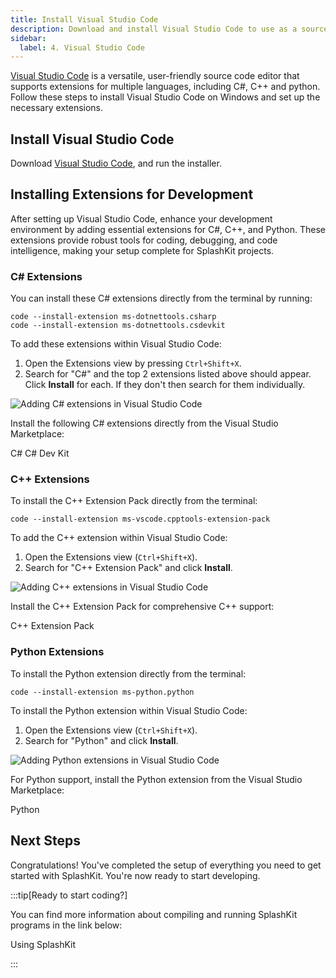 ```yaml
---
title: Install Visual Studio Code
description: Download and install Visual Studio Code to use as a source code editor, and install the necessary extensions for C# and C++.
sidebar:
  label: 4. Visual Studio Code
---
```



[Visual Studio Code](https://code.visualstudio.com/) is a versatile, user-friendly source code editor that supports extensions for multiple languages, including C#, C++ and python. Follow these steps to install Visual Studio Code on Windows and set up the necessary extensions.

## Install Visual Studio Code

Download [Visual Studio Code](https://code.visualstudio.com), and run the installer.

## Installing Extensions for Development

After setting up Visual Studio Code, enhance your development environment by adding essential extensions for C#, C++, and Python. These extensions provide robust tools for coding, debugging, and code intelligence, making your setup complete for SplashKit projects.

### C# Extensions

<Tabs syncKey="vscode-extensions-install-method">
<TabItem label="Using the Command Line">

You can install these C# extensions directly from the terminal by running:

```shell
code --install-extension ms-dotnettools.csharp
code --install-extension ms-dotnettools.csdevkit
```

</TabItem>
<TabItem label="Using Visual Studio Code">

To add these extensions within Visual Studio Code:

1. Open the Extensions view by pressing `Ctrl+Shift+X`.
2. Search for "C#" and the top 2 extensions listed above should appear. Click **Install** for each. If they don't then search for them individually.

![Adding C# extensions in Visual Studio Code](/images/installation/csharp-in-vscode.png)

</TabItem>
<TabItem label="Using the Extensions Website">

Install the following C# extensions directly from the Visual Studio Marketplace:

<LinkButton icon="external" href="https://marketplace.visualstudio.com/items?itemName=ms-dotnettools.csharp" target="_blank">C#</LinkButton>
<LinkButton icon="external" href="https://marketplace.visualstudio.com/items?itemName=ms-dotnettools.csdevkit" target="_blank">C# Dev Kit</LinkButton>

</TabItem>
</Tabs>

### C++ Extensions

<Tabs syncKey="vscode-extensions-install-method">
<TabItem label="Using the Command Line">

To install the C++ Extension Pack directly from the terminal:

```shell
code --install-extension ms-vscode.cpptools-extension-pack
```

</TabItem>
<TabItem label="Using Visual Studio Code">

To add the C++ extension within Visual Studio Code:

1. Open the Extensions view (`Ctrl+Shift+X`).
2. Search for "C++ Extension Pack" and click **Install**.

![Adding C++ extensions in Visual Studio Code](/images/installation/cplus-in-vscode.png)

</TabItem>
<TabItem label="Using the Extensions Website">

Install the C++ Extension Pack for comprehensive C++ support:

<LinkButton icon="external" href="https://marketplace.visualstudio.com/items?itemName=ms-vscode.cpptools-extension-pack" target="_blank">C++ Extension Pack</LinkButton>

</TabItem>
</Tabs>

### Python Extensions

<Tabs syncKey="vscode-extensions-install-method">
<TabItem label="Using the Command Line">

To install the Python extension directly from the terminal:

```shell
code --install-extension ms-python.python
```

</TabItem>
<TabItem label="Using Visual Studio Code">

To install the Python extension within Visual Studio Code:

1. Open the Extensions view (`Ctrl+Shift+X`).
2. Search for "Python" and click **Install**.

![Adding Python extensions in Visual Studio Code](/images/installation/python-in-vscode.png)

</TabItem>
<TabItem label="Using the Extensions Website">

For Python support, install the Python extension from the Visual Studio Marketplace:

<LinkButton icon="external" href="https://marketplace.visualstudio.com/items?itemName=ms-python.python" target="_blank">Python</LinkButton>

</TabItem>
</Tabs>

## Next Steps

Congratulations! You've completed the setup of everything you need to get started with SplashKit. You're now ready to start developing.

:::tip[Ready to start coding?]

You can find more information about compiling and running SplashKit programs in the link below:

<LinkButton icon="open-book" href="/guides#using-splashkit">Using SplashKit</LinkButton>

:::
